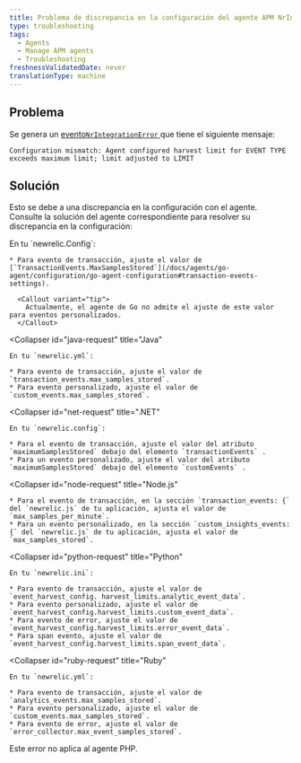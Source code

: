 ```yaml
---
title: Problema de discrepancia en la configuración del agente APM NrIntegrationError
type: troubleshooting
tags:
  - Agents
  - Manage APM agents
  - Troubleshooting
freshnessValidatedDate: never
translationType: machine
---
```


## Problema

Se genera un [evento`NrIntegrationError` ](/docs/telemetry-data-platform/manage-data/nrintegrationerror)que tiene el siguiente mensaje:

```
Configuration mismatch: Agent configured harvest limit for EVENT TYPE 
exceeds maximum limit; limit adjusted to LIMIT
```

## Solución

Esto se debe a una discrepancia en la configuración con el agente. Consulte la solución del agente correspondiente para resolver su discrepancia en la configuración:

<CollapserGroup>
  <Collapser
    id="go-request"
    title="Ir"
  >
    En tu `newrelic.Config`:

    * Para evento de transacción, ajuste el valor de [`TransactionEvents.MaxSamplesStored`](/docs/agents/go-agent/configuration/go-agent-configuration#transaction-events-settings).

      <Callout variant="tip">
        Actualmente, el agente de Go no admite el ajuste de este valor para eventos personalizados.
      </Callout>
  </Collapser>

  <Collapser
    id="java-request"
    title="Java"
  >
    En tu `newrelic.yml`:

    * Para evento de transacción, ajuste el valor de `transaction_events.max_samples_stored`.
    * Para evento personalizado, ajuste el valor de `custom_events.max_samples_stored`.
  </Collapser>

  <Collapser
    id="net-request"
    title=".NET"
  >
    En tu `newrelic.config`:

    * Para el evento de transacción, ajuste el valor del atributo `maximumSamplesStored` debajo del elemento `transactionEvents` .
    * Para un evento personalizado, ajuste el valor del atributo `maximumSamplesStored` debajo del elemento `customEvents` .
  </Collapser>

  <Collapser
    id="node-request"
    title="Node.js"
  >
    * Para el evento de transacción, en la sección `transaction_events: {` del `newrelic.js` de tu aplicación, ajusta el valor de `max_samples_per_minute`.
    * Para un evento personalizado, en la sección `custom_insights_events: {` del `newrelic.js` de tu aplicación, ajusta el valor de `max_samples_stored`.
  </Collapser>

  <Collapser
    id="python-request"
    title="Python"
  >
    En tu `newrelic.ini`:

    * Para evento de transacción, ajuste el valor de `event_harvest_config. harvest_limits.analytic_event_data`.
    * Para evento personalizado, ajuste el valor de `event_harvest_config.harvest_limits.custom_event_data`.
    * Para evento de error, ajuste el valor de `event_harvest_config.harvest_limits.error_event_data`.
    * Para span evento, ajuste el valor de `event_harvest_config.harvest_limits.span_event_data`.
  </Collapser>

  <Collapser
    id="ruby-request"
    title="Ruby"
  >
    En tu `newrelic.yml`:

    * Para evento de transacción, ajuste el valor de `analytics_events.max_samples_stored`.
    * Para evento personalizado, ajuste el valor de `custom_events.max_samples_stored`.
    * Para evento de error, ajuste el valor de `error_collector.max_event_samples_stored`.
  </Collapser>
</CollapserGroup>

<Callout variant="tip">
  Este error no aplica al agente PHP.
</Callout>